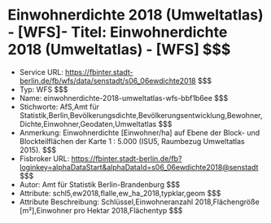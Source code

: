 # Einwohnerdichte 2018 (Umweltatlas) - [WFS]- Titel: Einwohnerdichte 2018 (Umweltatlas) - [WFS] $$$
- Service URL: https://fbinter.stadt-berlin.de/fb/wfs/data/senstadt/s06_06ewdichte2018 $$$
- Typ: WFS $$$
- Name: einwohnerdichte-2018-umweltatlas-wfs-bbf1b6ee $$$
- Stichworte: AfS,Amt für Statistik,Berlin,Bevölkerungsdichte,Bevölkerungsentwicklung,Bewohner,Dichte,Einwohner,Geodaten,Umweltatlas $$$
- Anmerkung: Einwohnerdichte [Einwohner/ha] auf Ebene der Block- und Blockteilflächen der Karte 1 : 5.000 (ISU5, Raumbezug Umweltatlas 2015). $$$
- Fisbroker URL: https://fbinter.stadt-berlin.de/fb?loginkey=alphaDataStart&alphaDataId=s06_06ewdichte2018@senstadt $$$
- Autor: Amt für Statistik Berlin-Brandenburg $$$
- Attribute: schl5,ew2018,flalle,ew_ha_2018,typklar,geom $$$
- Attribute Beschreibung: Schlüssel,Einwohneranzahl 2018,Flächengröße [m²],Einwohner pro Hektar 2018,Flächentyp $$$

